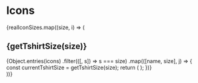

<Meta title="Icons by size" />

# Icons

<IconToolbar />

<div>
	{realIconSizes.map((size, i) => (
		<section key={i}>
			<h2>{getTshirtSize(size)}</h2>
			<IconGallery>
				{Object.entries(icons)
					.filter(([, s]) => s === size)
					.map(([name, size], j) => {
						const currentTshirtSize = getTshirtSize(size);
						return (
							<IconItem key={j} name={name.split(':')[0] + ':' + currentTshirtSize}>
								<Icon size={currentTshirtSize} name={name} />
							</IconItem>
						);
					})}
			</IconGallery>
		</section>
	))}
</div>
